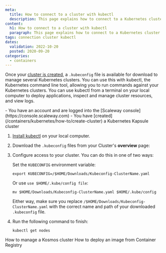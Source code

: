 ```yaml
---
meta:
  title: How to connect to a cluster with kubectl
  description: This page explains how to connect to a Kubernetes cluster via kubectl
content:
  h1: How to connect to a cluster with kubectl
  paragraph: This page explains how to connect to a Kubernetes cluster via kubectl
tags: connection cluster kubectl
dates:
  validation: 2022-10-20
  posted: 2020-09-20
categories:
  - containers
---
```


Once your [cluster is created](/containers/kubernetes/how-to/create-cluster), a `.kubeconfig` file is available for download to manage several Kubernetes clusters. You can use this with kubectl, the Kubernetes command line tool, allowing you to run commands against your Kubernetes clusters. You can use kubectl from a terminal on your local computer to deploy applications, inspect and manage cluster resources, and view logs.

<Macro id="iam-requirements" />

<Message type="requirement">
  - You have an account and are logged into the [Scaleway console](https://console.scaleway.com)
  - You have [created](/containers/kubernetes/how-to/create-cluster) a Kubernetes Kapsule cluster
</Message>

1. [Install kubectl](https://kubernetes.io/docs/tasks/tools/) on your local computer.
2. Download the `.kubeconfig` files from your Cluster's **overview** page:
    <Lightbox src="scaleway-kapsule_kubeconfig.webp" alt="" />
3. Configure access to your cluster. You can do this in one of two ways:

    Set the `KUBECONFIG` environment variable:
    ```
    export KUBECONFIG=/$HOME/Downloads/Kubeconfig-ClusterName.yaml
    ```

    Or use `use $HOME/.kube/config file`:
    ```
    mv $HOME/Downloads/Kubeconfig-ClusterName.yaml $HOME/.kube/config
    ```

    Either way, make sure you replace `/$HOME/Downloads/Kubeconfig-ClusterName.yaml` with the correct name and path of your downloaded `.kubeconfig` file.
4. Run the following command to finish:
    ```
    kubectl get nodes
    ```

<Navigation title="See Also">
  <PreviousButton to="/containers/kubernetes/how-to/edit-kosmos-cluster/">How to manage a Kosmos cluster</PreviousButton>
  <NextButton to="/containers/kubernetes/how-to/deploy-image-from-container-registry/">How to deploy an image from Container Registry</NextButton>
</Navigation>
